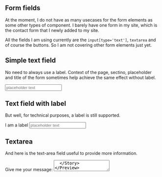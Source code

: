 
<Meta title="UI/Form Field" />

## Form fields

At the moment, I do not have as many usecases for the form elements as some other types of component. I barely have one form in my site, which is the contact form that I newly added to my site.

All the fields I am using currently are the `input[type='text']`, `textarea` and of course the buttons. So I am not covering other form elements just yet.

## Simple text field

No need to always use a label. Context of the page, sectino, placeholder and title of the form sometimes help achieve the same effect without label.

<Preview>
  <Story name="Text Field">
    <Input type="text" placeholder="placeholder text" />
  </Story>
</Preview>

## Text field with label

But well, for technical purposes, a label is still supported.

<Preview>
  <Story name="Text Field with Label">
    <Label>I am a label</Label>
    <Input type="text" placeholder="placeholder text" />
  </Story>
</Preview>

## Textarea

And here is the text-area field useful to provide more information.

<Preview>
  <Story name="Textarea">
    <Label>Give me your message:</Label>
    <Textarea placeholder="This is going on really cool." />
  </Story>
</Preview>
